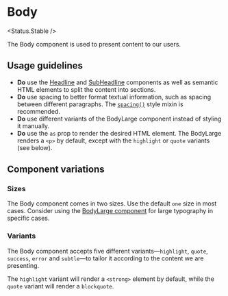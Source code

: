 
# Body

<Status.Stable />

The Body component is used to present content to our users.

<Story id="typography-body--base" />
<Props />

## Usage guidelines

- **Do** use the [Headline](Typography/Headline) and [SubHeadline](Typography/SubHeadline) components as well as semantic HTML elements to split the content into sections.
- **Do** use spacing to better format textual information, such as spacing between different paragraphs. The [`spacing()`](Features/Style-Mixins/spacing) style mixin is recommended.
- **Do** use different variants of the BodyLarge component instead of styling it manually.
- **Do** use the `as` prop to render the desired HTML element. The BodyLarge renders a `<p>` by default, except with the `highlight` or `quote` variants (see below).

## Component variations

### Sizes

The Body component comes in two sizes. Use the default `one` size in most cases. Consider using the [BodyLarge component](Typography/BodyLarge) for large typography in specific cases.

<Story id="typography-body--sizes" />

### Variants

The Body component accepts five different variants—`highlight`, `quote`, `success`, `error` and `subtle`—to tailor it according to the content we are presenting.

The `highlight` variant will render a `<strong>` element by default, while the `quote` variant will render a `blockquote`.

<Story id="typography-body--variants" />
